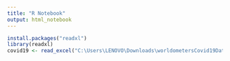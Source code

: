 ```yaml
---
title: "R Notebook"
output: html_notebook
---
```


```r
install.packages("readxl")
library(readxl)
covid19 <- read_excel("C:\Users\LENOVO\Downloads\worldometersCovid19Data.xlsx")
```
